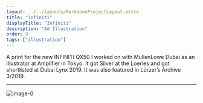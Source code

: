 ```yaml
---
layout: ../../layouts/MarkdownProjectLayout.astro
title: "Infiniti"
displayTitle: "Infiniti"
description: "Ad Illustration"
order: 9
tags: ["illustration"]
---
```


A print for the new INFINITI QX50 I worked on with MullenLowe Dubai as an Illustrator at Amplifier in Tokyo. It got Silver at the Loeries and got shortlisted at Dubai Lynx 2019.
It was also featured in Lürzer’s Archive 3/2019.

---

![image-0](/assets/projects/Infiniti/Infiniti-0.jpg)
